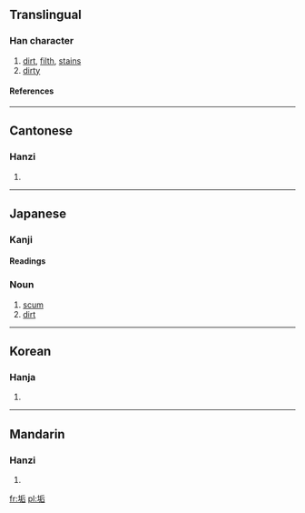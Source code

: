 ==Translingual==
===Han character===
{{Han char|rn=32|rad=土|as=06|sn=9|four=4216<sub>1</sub>|canj=土竹一口 (GHMR)}}
# [[dirt]], [[filth]], [[stain]]s
# [[dirty]]
====References====
{{Han ref|kx=0228.190|dkj=05058|dj=0464.150|hdz=10440.010|uh=57A2|ud=22434|bh=ABAF|bd=43951}}
----

==Cantonese==
===Hanzi===
{{yue-hanzi|jyut=|y=gau3}}
# {{defn|Cantonese}}
----
== Japanese ==
===Kanji===
{{ja-kanji|grade=|rs=土06}}
====Readings====
{{ja-readings|on=[[こう]] ([[kō]]), [[く]] ([[ku]]), [[きく]] ([[kiku]])|kun=[[あか]] ([[aka]]), [[はじ]] ([[haji]])}}

===Noun===
{{ja-noun|k|count=|hira=あか|kata=|rom=aka|kanji=|kyu=|shin=|hidx=}}
# [[scum]]
# [[dirt]]
----

==Korean==
===Hanja===
{{ko-hanja|hangeul=구|rv=gu|mr=ku}}
# {{defn|Korean}}
----
==Mandarin==
===Hanzi===
{{cmn-hanzi|pin=[[gòu]] (gou4)|wg=kou<sup>4</sup>}}
# {{defn|Mandarin}}

[[fr:垢]]
[[pl:垢]]
